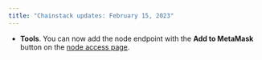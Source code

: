 ```yaml
---
title: "Chainstack updates: February 15, 2023"
---
```

- **Tools**. You can now add the node endpoint with the **Add to MetaMask** button on the [node access page](/docs/manage-your-node#view-node-access-and-credentials).
